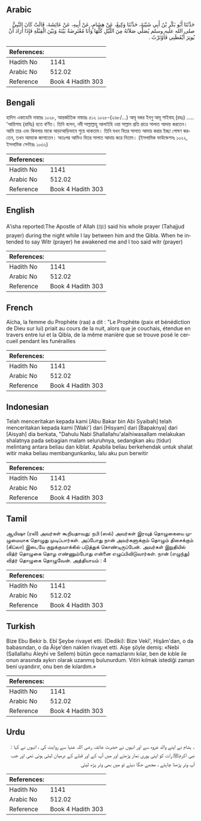 ## Arabic


<div dir="rtl" lang="ar" style={{fontSize:'larger',backgroundColor:'#f8f9fa',padding:20}}>
حَدَّثَنَا أَبُو بَكْرِ بْنُ أَبِي شَيْبَةَ، حَدَّثَنَا وَكِيعٌ، عَنْ هِشَامٍ، عَنْ أَبِيهِ، عَنْ عَائِشَةَ، قَالَتْ كَانَ النَّبِيُّ صلى الله عليه وسلم يُصَلِّي صَلاَتَهُ مِنَ اللَّيْلِ كُلَّهَا وَأَنَا مُعْتَرِضَةٌ بَيْنَهُ وَبَيْنَ الْقِبْلَةِ فَإِذَا أَرَادَ أَنْ يُوتِرَ أَيْقَظَنِي فَأَوْتَرْتُ ‏.‏
</div>
<div style={{backgroundColor:'#f8f9fa',padding:20, marginBottom: 10}}><table> <thead> <tr> <th>References:</th> <th></th> </tr> </thead> <tbody><tr><td>Hadith No</td><td>1141</td></tr><tr><td>Arabic No</td><td>512.02</td></tr><tr><td>Reference</td><td>Book 4 Hadith 303</td></tr></tbody></table></div>

## Bengali


<div dir="ltr" lang="bn" style={{fontSize:'larger',backgroundColor:'#f8f9fa',padding:20}}>
হাদিস একাডেমি নাম্বারঃ ১০২৮, আন্তর্জাতিক নাম্বারঃ ৫১২ ১০২৮-(২৬৮/...) আবূ বকর ইবনু আবূ শাইবাহ্ (রহঃ) ..... 'আয়িশাহ (রাযিঃ) হতে বর্ণিত। তিনি বলেন, নবী সাল্লাল্লাহু আলাইহি ওয়া সাল্লাম প্রতি রাত্রে সালাত আদায় করতেন। আমি তার এবং কিবলার মাঝে আড়াআড়িভাবে শুয়ে থাকতাম। তিনি যখন বিতর সালাত আদায় করার ইচ্ছা পোষণ করতেন, তখন আমাকে জাগাতেন। অতঃপর আমিও বিতর সালাত আদায় করে নিতাম। (ইসলামিক ফাউন্ডেশনঃ ১০২২, ইসলামিক সেন্টারঃ ১০৩২)
</div>
<div style={{backgroundColor:'#f8f9fa',padding:20, marginBottom: 10}}><table> <thead> <tr> <th>References:</th> <th></th> </tr> </thead> <tbody><tr><td>Hadith No</td><td>1141</td></tr><tr><td>Arabic No</td><td>512.02</td></tr><tr><td>Reference</td><td>Book 4 Hadith 303</td></tr></tbody></table></div>

## English


<div dir="ltr" lang="en" style={{fontSize:'larger',backgroundColor:'#f8f9fa',padding:20}}>
A'isha reported:The Apostle of Allah (ﷺ) said his whole prayer (Tahajjud prayer) during the night while I lay between him and the Qibla. When he intended to say Witr (prayer) he awakened me and I too said witr (prayer)
</div>
<div style={{backgroundColor:'#f8f9fa',padding:20, marginBottom: 10}}><table> <thead> <tr> <th>References:</th> <th></th> </tr> </thead> <tbody><tr><td>Hadith No</td><td>1141</td></tr><tr><td>Arabic No</td><td>512.02</td></tr><tr><td>Reference</td><td>Book 4 Hadith 303</td></tr></tbody></table></div>

## French


<div dir="ltr" lang="fr" style={{fontSize:'larger',backgroundColor:'#f8f9fa',padding:20}}>
Aïcha, la femme du Prophète (raa) a dit : "Le Prophète (paix et bénédiction de Dieu sur lui) priait au cours de la nuit, alors que je couchais, étendue en travers entre lui et la Qibla, de la même manière que se trouve posé le cercueil pendant les funérailles
</div>
<div style={{backgroundColor:'#f8f9fa',padding:20, marginBottom: 10}}><table> <thead> <tr> <th>References:</th> <th></th> </tr> </thead> <tbody><tr><td>Hadith No</td><td>1141</td></tr><tr><td>Arabic No</td><td>512.02</td></tr><tr><td>Reference</td><td>Book 4 Hadith 303</td></tr></tbody></table></div>

## Indonesian


<div dir="ltr" lang="id" style={{fontSize:'larger',backgroundColor:'#f8f9fa',padding:20}}>
Telah menceritakan kepada kami [Abu Bakar bin Abi Syaibah] telah menceritakan kepada kami [Waki'] dari [Hisyam] dari [Bapaknya] dari [Aisyah] dia berkata, "Dahulu Nabi Shallallahu'alaihiwasallam melakukan shalatnya pada sebagian malam seluruhnya, sedangkan aku (tidur) melintang antara beliau dan kiblat. Apabila beliau berkehendak untuk shalat witir maka beliau membangunkanku, lalu aku pun berwitir
</div>
<div style={{backgroundColor:'#f8f9fa',padding:20, marginBottom: 10}}><table> <thead> <tr> <th>References:</th> <th></th> </tr> </thead> <tbody><tr><td>Hadith No</td><td>1141</td></tr><tr><td>Arabic No</td><td>512.02</td></tr><tr><td>Reference</td><td>Book 4 Hadith 303</td></tr></tbody></table></div>

## Tamil


<div dir="ltr" lang="ta" style={{fontSize:'larger',backgroundColor:'#f8f9fa',padding:20}}>
ஆயிஷா (ரலி) அவர்கள் கூறியதாவது: நபி (ஸல்) அவர்கள் இரவுத் தொழுகையை முழுமையாக தொழுது முடிப்பார்கள். அப்போது நான் அவர்களுக்கும் தொழும் திசைக்கும் (கிப்லா) இடையே குறுக்குவாக்கில் படுத்துக் கொண்டிருப்பேன். அவர்கள் இறுதியில் வித்ர் தொழுகை தொழ எண்ணும்போது என்னை எழுப்பிவிடுவார்கள். நான் (எழுந்து) வித்ர் தொழுகை தொழுவேன். அத்தியாயம் : 4
</div>
<div style={{backgroundColor:'#f8f9fa',padding:20, marginBottom: 10}}><table> <thead> <tr> <th>References:</th> <th></th> </tr> </thead> <tbody><tr><td>Hadith No</td><td>1141</td></tr><tr><td>Arabic No</td><td>512.02</td></tr><tr><td>Reference</td><td>Book 4 Hadith 303</td></tr></tbody></table></div>

## Turkish


<div dir="ltr" lang="tr" style={{fontSize:'larger',backgroundColor:'#f8f9fa',padding:20}}>
Bize Ebu Bekir b. Ebî Şeybe rivayet etti. (Dediki): Bize Vekî', Hişâm'dan, o da babasından, o da Âişe'den naklen rivayet etti. Aişe şöyle demiş: «Nebi (Sallallahu Aleyhi ve Sellem) bütün gece namazlarını kılar, ben de kıble ile onun arasında aykırı olarak uzanmış bulunurdum. Vitiri kılmak istediği zaman beni uyandırır, onu ben de kılardım.»
</div>
<div style={{backgroundColor:'#f8f9fa',padding:20, marginBottom: 10}}><table> <thead> <tr> <th>References:</th> <th></th> </tr> </thead> <tbody><tr><td>Hadith No</td><td>1141</td></tr><tr><td>Arabic No</td><td>512.02</td></tr><tr><td>Reference</td><td>Book 4 Hadith 303</td></tr></tbody></table></div>

## Urdu


<div dir="rtl" lang="ur" style={{fontSize:'larger',backgroundColor:'#f8f9fa',padding:20}}>
۔ ہشام نے اپنے والد عروہ سے اور انہوں نے حضرت عائشہ رضی اللہ عنہا سے روایت کی ، انہوں نے کہا : نبی اکرمﷺ رات کو اپنی پوری نماز پڑھتے اور میں آپ کے اور قبلے کے درمیان لیٹی ہوتی تھی اور جب آپ وتر پڑھنا چاہتے ، مجھے جگا دیتے تو میں بھی وتر پڑھ لیتی
</div>
<div style={{backgroundColor:'#f8f9fa',padding:20, marginBottom: 10}}><table> <thead> <tr> <th>References:</th> <th></th> </tr> </thead> <tbody><tr><td>Hadith No</td><td>1141</td></tr><tr><td>Arabic No</td><td>512.02</td></tr><tr><td>Reference</td><td>Book 4 Hadith 303</td></tr></tbody></table></div>